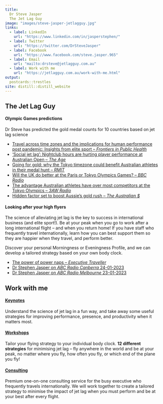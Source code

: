 ```yaml
---
title: 
  Dr Steve Jasper
  The Jet Lag Guy
image: "images/steve-jasper-jetlagguy.jpg"
links:
  - label: LinkedIn
    url: "https://www.linkedin.com/in/jasperstephen/"
  - label: Twitter
    url: "https://twitter.com/DrSteveJasper"
  - label: Facebook
    url: "https://www.facebook.com/steve.jasper.965"
  - label: Email
    url: "mailto:drsteve@jetlagguy.com.au"
  - label: Work with me
    url: "https://jetlagguy.com.au/work-with-me.html"    
output:
  postcards::trestles
site: distill::distill_website
---
```


## The Jet Lag Guy

#### Olympic Games predictions

<aside>Dr Steve has predicted the gold medal counts for 10 countries based on jet lag science  
</aside>

- [Travel across time zones and the implications for human performance post pandemic: Insights from elite sport -- *Frontiers in Public Health*](https://www.frontiersin.org/articles/10.3389/fpubh.2022.998484/full)
- ['Social jet lag': Nightclub hours are hurting player performance at Australian Open -- *The Age*](https://www.theage.com.au/sport/tennis/social-jet-lag-nightclub-hours-are-hurting-player-performance-at-australian-open-20230123-p5ceqm.html)
- [Going for gold: why the Tokyo timezone could benefit Australian athletes in their medal hunt -- *RMIT*](https://www.rmit.edu.au/news/all-news/2021/jul/tokyo-olympics)
- [Will the UK do better at the Paris or Tokyo Olympics Games? -- *BBC Radio*](https://www.bbc.co.uk/sounds/play/live:bbc_radio_gloucestershire/)
- [The advantage Australian athletes have over most competitors at the Tokyo Olympics -- *3AW Radio*](https://www.3aw.com.au/the-advantage-australian-athletes-have-over-most-competitors-at-the-tokyo-olympics/)
- [Hidden factor set to boost Aussie's gold rush -- *The Australian $*](https://www.theaustralian.com.au/sport/olympics/jet-lag-expert-predicting-gold-bonanza-for-australian-athletes-in-tokyo/news-story/888cd9ef3a252789e3cd491413d77d9d)  

    

#### Looking after your high flyers
The science of alleviating jet lag is the key to success in international business (and elite sport!). Be at your peak when you go to work after a long international flight – and when you return home! If you have staff who frequently travel internationally, learn how you can best support them so they are happier when they travel, and perform better.

Discover your personal Morningness or Eveningness Profile, and we can develop a tailored strategy based on your own body clock.

- [The power of power naps -- *Executive Traveller*](https://www.executivetraveller.com/power-nap-benefits-for-frequent-travellers) 
- [Dr Stephen Jasper on *ABC Radio Canberra* 24-01-2023](https://drive.google.com/file/d/1RAcCmV0Taix0MdKt_c1wUeDUEEzrsUf8/view?usp=share_link)
- [Dr Stephen Jasper on *ABC Radio Melbourne* 23-01-2023](https://drive.google.com/file/d/1A_fzTEhHF7aVtiPhCfEoEWesFB9I7Y9T/view?usp=share_link)

## Work with me
#### [Keynotes](keynotes.html)

Understand the science of jet lag in a fun way, and take away some useful strategies for improving performance, presence, and productivity when it matters most.


#### [Workshops](workshops.html)

Tailor your flying strategy to your individual body clock. **12 different strategies** for minimising jet lag – fly anywhere in the world and be at your peak, no matter where you fly, how often you fly, or which end of the plane you fly!

#### [Consulting](consulting.html)

Premium one-on-one consulting service for the busy executive who frequently travels internationally. We will work together to create a tailored strategy to minimise the impact of jet lag when you must perform and be at your best after every flight.
